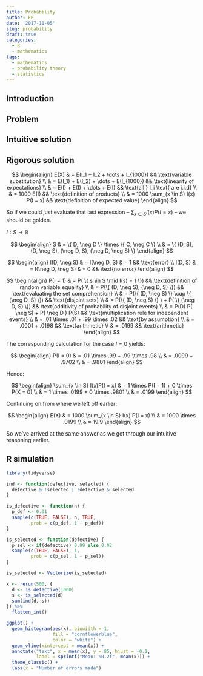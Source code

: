```yaml
---
title: Probability
author: EP
date: '2017-11-05'
slug: probability
draft: true
categories:
  - R
  - mathematics
tags:
  - mathematics
  - probability theory
  - statistics
---
```


## Introduction

## Problem

## Intuitive solution

## Rigorous solution

$$
\begin{align}
E(X) & = E(I_1 + I_2 + \dots + I_{1000})       && \text{variable substitution} \\
     & = E(I_1) + E(I_2) + \dots + E(I_{1000}) && \text{linearity of expectations} \\
     & = E(I) + E(I) + \dots + E(I)            && \text{all } I_i \text{ are i.i.d} \\
     & = 1000 E(I)                             && \text{definition of products} \\
     & = 1000 \sum_{x \in S} I(x) P(I = x)     && \text{definition of expected value}
\end{align}
$$

So if we could just evaluate that last expression -- $\sum_{x \in S} I(x) P(I =
x)$ -- we should be golden.

$I : S \rightarrow \mathbb{R}$

$$
\begin{align}
S & = \{ D, \neg D \} \times \{ C, \neg C \}  \\
  & = \{ (D, S), (D, \neg S), (\neg D, S), (\neg D, \neg S) \}
\end{align}
$$

$$
\begin{align}
I(D, \neg S) & = I(\neg D, S) & = 1           && \text{error} \\
I(D, S) & = I(\neg D, \neg S) & = 0           && \text{no error}
\end{align}
$$

$$
\begin{align}
P(I = 1) & = P( \{ s \in S \mid I(s) = 1 \})               && \text{definition of random variable equality} \\
         & = P(\{ (D, \neg S), (\neg D, S) \})             && \text{evaluating the set comprehension} \\
         & = P(\{ (D, \neg S) \} \cup \{ (\neg D, S) \})   && \text{disjoint sets} \\
         & = P(\{ (D, \neg S) \} ) + P( \{ (\neg D, S) \}) && \text{additivity of probability of disjoint events} \\
         & = P(D) P( \neg S) + P( \neg D ) P(S)            && \text{multiplication rule for independent events} \\
         & = .01 \times .01 + .99 \times .02               && \text{by assumption} \\
         & = .0001 + .0198                                 && \text{arithmetic} \\
         & = .0199                                         && \text{arithmetic}
\end{align}
$$

The corresponding calculation for the case $I = 0$ yields:

$$
\begin{align}
P(I = 0) & = .01 \times .99 + .99 \times .98 \\
         & = .0099 + .9702 \\
         & = .9801
\end{align}
$$

Hence: 

$$
\begin{align}
\sum_{x \in S} I(x)P(I = x) & = 1 \times P(I = 1) + 0 \times P(X = 0) \\
                            & = 1 \times .0199 + 0 \times .9801 \\
                            & = .0199
\end{align}
$$

Continuing on from where we left off earlier:

$$
\begin{align}
E(X) & = 1000 \sum_{x \in S} I(x) P(I = x) \\
     & = 1000 \times .0199 \\
     & = 19.9
\end{align}
$$

So we've arrived at the same answer as we got through our intuitive reasoning
earlier.

## R simulation

```r
library(tidyverse)

ind <- function(defective, selected) {
  defective & !selected | !defective & selected
}

is_defective <- function(n) {
  p_def <- 0.01
  sample(c(TRUE, FALSE), n, TRUE, 
         prob = c(p_def, 1 - p_def))
}

is_selected <- function(defective) {
  p_sel <- if(defective) 0.99 else 0.02
  sample(c(TRUE, FALSE), 1, 
         prob = c(p_sel, 1 - p_sel))
}

is_selected <- Vectorize(is_selected)

x <- rerun(500, {
  d <- is_defective(1000)
  s <- is_selected(d)
  sum(ind(d, s))
}) %>%
  flatten_int()

ggplot() +
  geom_histogram(aes(x), binwidth = 1, 
                 fill = "cornflowerblue", 
                 color = "white") +
  geom_vline(xintercept = mean(x)) +
  annotate("text", x = mean(x), y = 85, hjust = -0.1,
           label = sprintf("Mean: %0.2f", mean(x))) +
  theme_classic() +
  labs(x = "Number of errors made")
```



